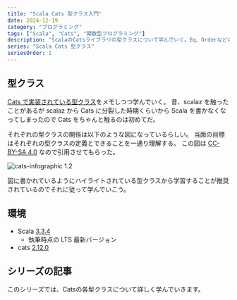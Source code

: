 ```yaml
---
title: "Scala Cats 型クラス入門"
date: 2024-12-19
category: "プログラミング"
tags: ["Scala", "Cats", "関数型プログラミング"]
description: "ScalaのCatsライブラリの型クラスについて学んでいく。Eq、Orderなどの基本的な型クラスから始めて、関数型プログラミングの理解を深める。"
series: "Scala Cats 型クラス"
seriesOrder: 1
---
```


## 型クラス

[Cats で実装されている型クラス](https://typelevel.org/cats/typeclasses.html#type-classes-in-cats)をメモしつつ学んでいく。
昔、scalaz を触ったことがあるが scalaz から Cats に分裂した時期くらいから Scala を書かなくなってしまったので Cats をちゃんと触るのは初めてだ。

それぞれの型クラスの関係は以下のような図になっているらしい。
当面の目標はそれぞれの型クラスの定義とできることを一通り理解する。
この図は [CC-BY-SA 4.0](https://creativecommons.org/licenses/by-sa/4.0/deed.ja) なので引用させてもらった。

![cats-infographic 1.2](./images/cats.svg)

図に書かれているようにハイライトされている型クラスから学習することが推奨されているのでそれに従って学んでいこう。

## 環境

- Scala [3.3.4](https://www.scala-lang.org/download/3.3.4.html)
  - 執筆時点の LTS 最新バージョン
- cats [2.12.0](https://github.com/typelevel/cats/tree/v2.12.0)

## シリーズの記事

このシリーズでは、Catsの各型クラスについて詳しく学んでいきます。 